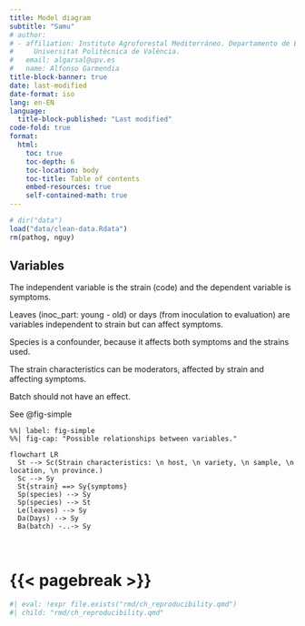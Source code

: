 ```yaml
---
title: Model diagram
subtitle: "Samu"
# author:
# - affiliation: Instituto Agroforestal Mediterráneo. Departamento de Ecosistemas Agroforestales.
#     Universitat Politècnica de València.
#   email: algarsal@upv.es
#   name: Alfonso Garmendia
title-block-banner: true
date: last-modified
date-format: iso
lang: en-EN
language: 
  title-block-published: "Last modified"
code-fold: true
format:
  html:
    toc: true
    toc-depth: 6
    toc-location: body
    toc-title: Table of contents
    embed-resources: true
    self-contained-math: true
---
```


```r
# dir("data")
load("data/clean-data.Rdata")
rm(pathog, nguy)
```


## Variables

The independent variable is the strain (code) and the dependent variable is symptoms. 

Leaves (inoc_part: young - old) or days (from inoculation to evaluation) are variables independent to strain but can affect symptoms. 

Species is a confounder, because it affects both symptoms and the strains used. 

The strain characteristics can be moderators, affected by strain and affecting symptoms. 

Batch should not have an effect. 

See @fig-simple 

```mermaid
%%| label: fig-simple
%%| fig-cap: "Possible relationships between variables."

flowchart LR
  St --> Sc(Strain characteristics: \n host, \n variety, \n sample, \n location, \n province.)
  Sc --> Sy
  St{strain} ==> Sy{symptoms}
  Sp(species) --> Sy
  Sp(species) --> St
  Le(leaves) --> Sy 
  Da(Days) --> Sy
  Ba(batch) -..-> Sy
```

\

# {{< pagebreak >}}

```r
#| eval: !expr file.exists("rmd/ch_reproducibility.qmd")
#| child: "rmd/ch_reproducibility.qmd"

```




<!-- ## Bibliography -->
